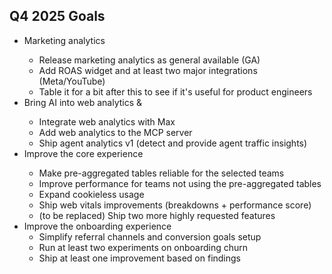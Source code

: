 ## Q4 2025 Goals

* Marketing analytics <TeamMember name="Javier Bahamondes" photo />
  * Release marketing analytics as general available (GA)
  * Add ROAS widget and at least two major integrations (Meta/YouTube)
  * Table it for a bit after this to see if it's useful for product engineers
* Bring AI into web analytics <TeamMember name="Lucas Ricoy" photo /> & <TeamMember name="Javier Bahamondes" photo />
  * Integrate web analytics with Max
  * Add web analytics to the MCP server
  * Ship agent analytics v1 (detect and provide agent traffic insights)
* Improve the core experience <TeamMember name="Lucas Ricoy" photo />
  * Make pre-aggregated tables reliable for the selected teams
  * Improve performance for teams not using the pre-aggregated tables
  * Expand cookieless usage
  * Ship web vitals improvements (breakdowns + performance score)
  * (to be replaced) Ship two more highly requested features
* Improve the onboarding experience 
  * Simplify referral channels and conversion goals setup
  * Run at least two experiments on onboarding churn
  * Ship at least one improvement based on findings

